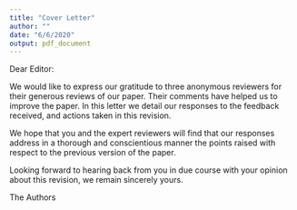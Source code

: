 ```yaml
---
title: "Cover Letter"
author: ""
date: "6/6/2020"
output: pdf_document
---
```


Dear Editor:

We would like to express our gratitude to three anonymous reviewers for their generous reviews of our paper. Their comments have helped us to improve the paper. In this letter we detail our responses to the feedback received, and actions taken in this revision.

We hope that you and the expert reviewers will find that our responses address in a thorough and conscientious manner the points raised with respect to the previous version of the paper.

Looking forward to hearing back from you in due course with your opinion about this revision, we remain sincerely yours.

The Authors
